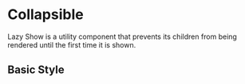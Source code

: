 
# Collapsible

<Subtitle>
  Lazy Show is a utility component that prevents its children from being rendered until the first time it is shown.
</Subtitle>

## Basic Style

<Canvas>
  <Story id="components-collapsible--default" />
</Canvas>
